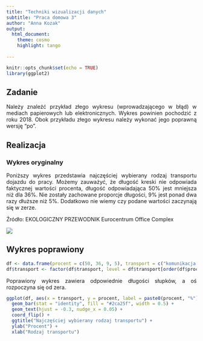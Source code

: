 ```yaml
---
title: "Techniki wizualizacji danych"
subtitle: "Praca domowa 3"
author: "Anna Kozak"
output: 
  html_document: 
    theme: cosmo
    highlight: tango
    
---
```



<style>
body {
text-align: justify}
</style>


```r
knitr::opts_chunk$set(echo = TRUE)
library(ggplot2)
```



## Zadanie
Należy znaleźć przykład złego wykresu (wprowadzającego w błąd) w mediach papierowych lub elektronicznych. Wykres powinien pochodzić z roku 2018. Obok przykładu złego wykresu należy wykonać jego poprawną wersję "po".

## Realizacja

### Wykres oryginalny 
Poniższy wykres przedstawia najczęściej wybierany rodzaj transportu dojazdu do pracy. Możemy zauważyć, że długość kreski nie odpowiada faktycznej wartości procenta, długość odpowiadająca 50% jest mniejsza niż dla 36%. Nie zostały zachowane proporcje długości, 9% jest ponad dwa razy dłuższe niż 5%. Dodatkowo nie wiemy czy podane wartości zaczynają się w zerze.

Źródło: EKOLOGICZNY PRZEWODNIK Eurocentrum Office Complex

![](wykres.jpg)

## Wykres poprawiony

```r
df <- data.frame(procent = c(50, 36, 9, 5), transport = c("komunikacja miejska", "samochód", "pieszo", "rower"))
df$transport <- factor(df$transport, level = df$transport[order(df$procent)])
```

Poprawiony wykres zawiera odpowiednie długości słupków, a oś rozpoczyna się od zera. 
```r
ggplot(df, aes(x = transport, y = procent, label = paste0(procent, "%"))) +
  geom_bar(stat = "identity", fill = "#2ca25f", width = 0.5) + 
  geom_text(hjust = -0.3, nudge_x = 0.05) + 
  coord_flip() + 
  ggtitle("Najczęściej wybierany rodzaj transportu") + 
  ylab("Procent") + 
  xlab("Rodzaj transportu") 
```